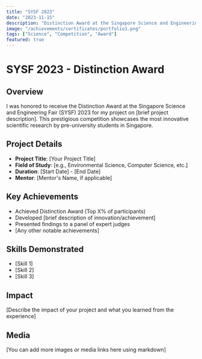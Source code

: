 ```yaml
---
title: "SYSF 2023"
date: "2023-11-15"
description: "Distinction Award at the Singapore Science and Engineering Fair 2023"
image: "/achievements/certificates/portfolio1.png"
tags: ["Science", "Competition", "Award"]
featured: true
---
```


# SYSF 2023 - Distinction Award

## Overview
I was honored to receive the Distinction Award at the Singapore Science and Engineering Fair (SYSF) 2023 for my project on [brief project description]. This prestigious competition showcases the most innovative scientific research by pre-university students in Singapore.

## Project Details
- **Project Title**: [Your Project Title]
- **Field of Study**: [e.g., Environmental Science, Computer Science, etc.]
- **Duration**: [Start Date] - [End Date]
- **Mentor**: [Mentor's Name, if applicable]

## Key Achievements
- Achieved Distinction Award (Top X% of participants)
- Developed [brief description of innovation/achievement]
- Presented findings to a panel of expert judges
- [Any other notable achievements]

## Skills Demonstrated
- [Skill 1]
- [Skill 2]
- [Skill 3]

## Impact
[Describe the impact of your project and what you learned from the experience]

## Media
[You can add more images or media links here using markdown]
